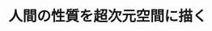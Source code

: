 ﻿---
title: "人間の性質を超次元空間に描く"
category: "環境・社会理工学院"
vol: "10"
interviewee: "穐山 貞登 "
url: ""
tags: []
pdf: "10-4.pdf"
facephoto: ""
career: ""
preface: "------------"
---

